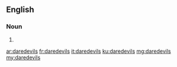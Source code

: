 ==English==

===Noun===
{{head|en|noun plural form}}

# {{plural of|daredevil|lang=en}}

[[ar:daredevils]]
[[fr:daredevils]]
[[it:daredevils]]
[[ku:daredevils]]
[[mg:daredevils]]
[[my:daredevils]]